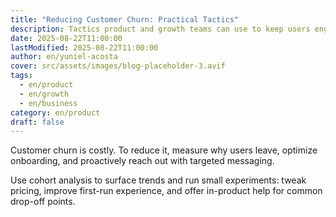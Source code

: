 ```yaml
---
title: "Reducing Customer Churn: Practical Tactics"
description: Tactics product and growth teams can use to keep users engaged.
date: 2025-08-22T11:00:00
lastModified: 2025-08-22T11:00:00
author: en/yuniel-acosta
cover: src/assets/images/blog-placeholder-3.avif
tags:
  - en/product
  - en/growth
  - en/business
category: en/product
draft: false
---
```


Customer churn is costly. To reduce it, measure why users leave, optimize onboarding, and proactively reach out with targeted messaging.

Use cohort analysis to surface trends and run small experiments: tweak pricing, improve first-run experience, and offer in-product help for common drop-off points.
